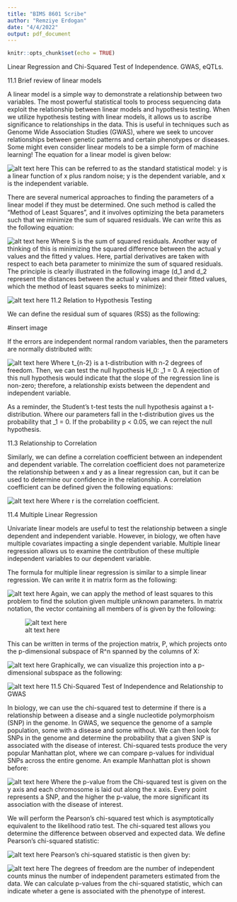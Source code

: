 ---
title: "BIMS 8601 Scribe"
author: "Remziye Erdogan"
date: "4/4/2022"
output: pdf_document
---

```{r setup, include=FALSE}
knitr::opts_chunk$set(echo = TRUE)
```

Linear Regression and Chi-Squared Test of Independence.
GWAS, eQTLs.

11.1 Brief review of linear models

A linear model is a simple way to demonstrate a relationship between two variables. The most powerful statistical tools to process sequencing data exploit the relationship between linear models and hypothesis testing. When we utilize hypothesis testing with linear models, it allows us to ascribe significance to relationships in the data. This is useful in techniques such as Genome Wide Association Studies (GWAS), where we seek to uncover relationships between genetic patterns and certain phenotypes or diseases. Some might even consider linear models to be a simple form of machine learning! The equation for a linear model is given below:

![alt text here](scribe/reg_eq.png)
This can be referred to as the standard statistical model:  y is a linear function of x plus random noise; y is the dependent variable, and x is the independent variable.

There are several numerical approaches to finding the parameters of a linear model if they must be determined. One such method is called the "Method of Least Squares", and it involves optimizing the beta parameters such that we minimize the sum of squared residuals. We can write this as the following equation:

![alt text here](scribe/least_sq.png)
Where S is the sum of squared residuals. Another way of thinking of this is minimizing the squared difference between the actual y values and the fitted y values. Here, partial derivatives are taken with respect to each beta parameter to minimize the sum of squared residuals. The principle is clearly illustrated in the following image (d_1 and d_2 represent the distances between the actual y values and their fitted values, which the method of least squares seeks to minimize):

![alt text here](scribe/least_sq_graph.png)
11.2 Relation to Hypothesis Testing

We can define the residual sum of squares (RSS) as the following:

#insert image

If the errors are independent normal random variables, then the \beta parameters are normally distributed with:

![alt text here](scribe/t_dist.png)
Where t_{n-2} is a t-distribution with n-2 degrees of freedom. Then, we can test the null hypothesis H_0:  \beta_1 = 0. A rejection of this null hypothesis would indicate that the slope of the regression line is non-zero; therefore, a relationship exists between the dependent and independent variable. 

As a reminder, the Student's t-test tests the null hypothesis against a t-distribution. Where our \beta parameters fall in the t-distribution gives us the probability that \beta_1 = 0. If the probability p < 0.05, we can reject the null hypothesis.

11.3 Relationship to Correlation

Similarly, we can define a correlation coefficient between an independent and dependent variable. The correlation coefficient does not parameterize the relationship between x and y as a linear regression can, but it can be used to determine our confidence in the relationship. A correlation coefficient can be defined given the following equations:

![alt text here](scribe/corr.png)
Where r is the correlation coefficient.

11.4 Multiple Linear Regression

Univariate linear models are useful to test the relationship between a single dependent and independent variable. However, in biology, we often have multiple covariates impacting a single dependent variable. Multiple linear regression allows us to examine the contribution of these multiple independent variables to our dependent variable. 

The formula for multiple linear regression is similar to a simple linear regression. We can write it in matrix form as the following:

![alt text here](scribe/MLR.png)
Again, we can apply the method of least squares to this problem to find the solution given multiple unknown \beta parameters. In matrix notation, the vector containing all members of \beta is given by the following:

![alt text here](scribe/MLR_beta.png)

This can be written in terms of the projection matrix, P, which projects onto the p-dimensional subspace of R^n spanned by the columns of X:

![alt text here](scribe/projection.png)
Graphically, we can visualize this projection into a p-dimensional subspace as the following:

![alt text here](scribe/subspace.png)
11.5 Chi-Squared Test of Independence and Relationship to GWAS

In biology, we can use the chi-squared test to determine if there is a relationship between a disease and a single nucleotide polymorphoism (SNP) in the genome. In GWAS, we sequence the genome of a sample population, some with a disease and some without. We can then look for SNPs in the genome and determine the probability that a given SNP is associated with the disease of interest. Chi-squared tests produce the very popular Manhattan plot, where we can compare p-values for individual SNPs across the entire genome. An example Manhattan plot is shown before:

![alt text here](scribe/manhattan.jpg)
Where the p-value from the Chi-squared test is given on the y axis and each chromosome is laid out along the x axis. Every point represents a SNP, and the higher the p-value, the more significant its association with the disease of interest.


We will perform the Pearson's chi-squared test which is asymptotically equivalent to the likelihood ratio test. The chi-squared test allows you determine the difference between observed and expected data. We define Pearson's chi-squared statistic:

![alt text here](scribe/chi-squared.png)
Pearson's chi-squared statistic is then given by:


![alt text here](scribe/chi-squared2.png)
The degrees of freedom are the number of independent counts minus the number of independent parameters estimated from the data. We can calculate p-values from the chi-squared statistic, which can indicate wheter a gene is associated with the phenotype of interest.


